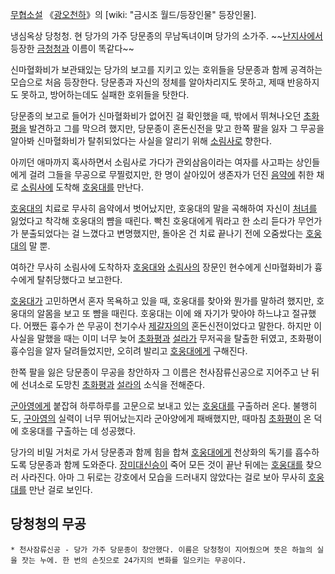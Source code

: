 [[무협소설]] 《[[광오천하]]》의 [wiki: "금시조 월드/등장인물" 등장인물].

냉심옥상 당청청. 현 당가의 가주 당문종의 무남독녀이며 당가의 소가주. ~~[[난지사]]에서 등장한 [[금청청]]과 이름이 똑같다~~

신마혈화비가 보관돼있는 당가의 보고를 지키고 있는 호위들을 당문종과 함께 공격하는 모습으로 처음 등장한다. 당문종과 자신의 정체를 알아차리지도 못하고, 제때 반응하지도 못하고, 방어하는데도 실패한 호위들을 탓한다.

당문종의 보고로 들어가 신마혈화비가 없어진 걸 확인했을 때, 밖에서 뛰쳐나오던 [[초화평]]을 발견하고 그를 막으려 했지만, 당문종이 혼돈신전을 맞고 한쪽 팔을 잃자 그 무공을 알아봐 신마혈화비가 탈취되었다는 사실을 알리기 위해 [[소림사]]로 향한다.

아끼던 애마까지 혹사하면서 소림사로 가다가 관외삼음이라는 여자를 사고파는 상인들에게 걸려 그들을 무공으로 무찔렀지만, 한 명이 살아있어 생존자가 던진 [[음약]]에 취한 채로 [[소림사]]에 도착해 [[호웅대]]를 만난다. 

[[호웅대]]의 치료로 무사히 음약에서 벗어났지만, 호웅대의 말을 곡해하여 자신이 [[처녀]]를 잃었다고 착각해 호웅대의 뺨을 때린다. 빡친 호웅대에게 뭐라고 한 소리 듣다가 무언가가 분출되었다는 걸 느꼈다고 변명했지만, 돌아온 건 치료 끝나기 전에 오줌쌌다는 [[호웅대]]의 말 뿐. 

여하간 무사히 소림사에 도착하자 [[호웅대]]와 [[소림사]]의 장문인 현수에게 신마혈화비가 흉수에게 탈취당했다고 보고한다.

[[호웅대]]가 고민하면서 혼자 목욕하고 있을 때, 호웅대를 찾아와 뭔가를 말하려 했지만, 호웅대의 알몸을 보고 또 뺨을 때린다. 호웅대는 이에 왜 자기가 맞아야 하느냐고 절규했다. 어쨌든 흉수가 쓴 무공이 천기수사 [[제갈자의]]의 혼돈신전이었다고 말한다. 하지만 이 사실을 말했을 때는 이미 너무 늦어 [[초화평]]과 [[설라]]가 무저곡을 탈출한 뒤였고, 초화평이 흉수임을 알자 달려들었지만, 오히려 발리고 [[호웅대]]에게 구해진다.

한쪽 팔을 잃은 당문종이 무공을 창안하자 그 이름은 천사잠류신공으로 지어주고 난 뒤에 선녀소로 도망친 [[초화평]]과 [[설라]]의 소식을 전해준다. 

[[군아영]]에게 붙잡혀 하루하루를 고문으로 보내고 있는 [[호웅대]]를 구출하러 온다. 불행히도, [[구아영]]의 실력이 너무 뛰어났는지라 군아양에게 패배했지만, 때마침 [[초화평]]이 온 덕에 호웅대를 구출하는 데 성공했다.

당가의 비밀 거처로 가서 당문종과 함께 힘을 합쳐 [[호웅대]]에게 천상화의 독기를 흡수하도록 당문종과 함께 도와준다. [[장미대신승]]이 죽어 모든 것이 끝난 뒤에는 [[호웅대]]를 찾으러 사라진다. 아마 그 뒤로는 강호에서 모습을 드러내지 않았다는 걸로 보아 무사히 [[호웅대]]를 만난 걸로 보인다.
== 당청청의 무공 ==
 * 천사잠류신공 - 당가 가주 당문종이 창안했다. 이름은 당청청이 지어줬으며 뜻은 하늘의 실을 잣는 누에. 한 번의 손짓으로 24가지의 변화를 일으키는 무공이다.

